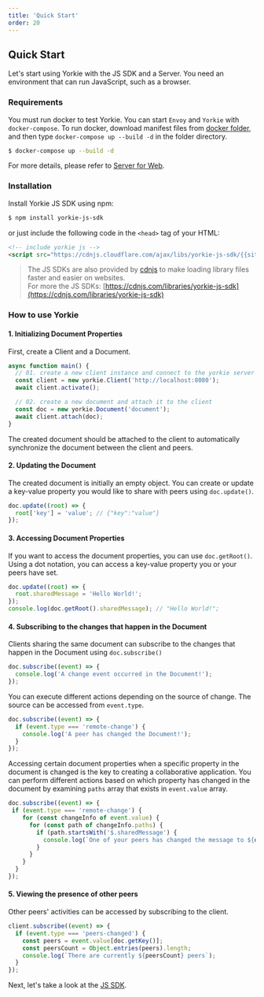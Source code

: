 ```yaml
---
title: 'Quick Start'
order: 20
---
```


## Quick Start

Let's start using Yorkie with the JS SDK and a Server. You need an environment that can run JavaScript, such as a browser.

### Requirements

You must run docker to test Yorkie. You can start `Envoy` and `Yorkie` with `docker-compose`. To run docker, download manifest files from [docker folder](https://github.com/yorkie-team/yorkie-team.github.io/tree/main/docker), and then type `docker-compose up --build -d` in the folder directory.

```bash
$ docker-compose up --build -d
```

For more details, please refer to [Server for Web](/docs/tasks/server-for-web).

### Installation

Install Yorkie JS SDK using npm:

```bash
$ npm install yorkie-js-sdk
```

or just include the following code in the `<head>` tag of your HTML:

```html
<!-- include yorkie js -->
<script src="https://cdnjs.cloudflare.com/ajax/libs/yorkie-js-sdk/{{site.version}}/yorkie-js-sdk.js"></script>
```

> The JS SDKs are also provided by [cdnjs](https://cdnjs.com) to make loading library files faster and easier on websites.<br/>For more the JS SDKs: [https://cdnjs.com/libraries/yorkie-js-sdk](https://cdnjs.com/libraries/yorkie-js-sdk)

### How to use Yorkie

#### 1. Initializing Document Properties

First, create a Client and a Document.

```js
async function main() {
  // 01. create a new client instance and connect to the yorkie server
  const client = new yorkie.Client('http://localhost:8080');
  await client.activate();

  // 02. create a new document and attach it to the client
  const doc = new yorkie.Document('document');
  await client.attach(doc);
}
```

The created document should be attached to the client to automatically synchronize the document between the client and peers.

#### 2. Updating the Document

The created document is initially an empty object. You can create or update a key-value property you would like to share with peers using `doc.update()`.

```js
doc.update((root) => {
  root['key'] = 'value'; // {"key":"value"}
});
```

#### 3. Accessing Document Properties

If you want to access the document properties, you can use `doc.getRoot()`. Using a dot notation, you can access a key-value property you or your peers have set.

```js
doc.update((root) => {
  root.sharedMessage = 'Hello World!';
});
console.log(doc.getRoot().sharedMessage); // "Hello World!";
```

#### 4. Subscribing to the changes that happen in the Document

Clients sharing the same document can subscribe to the changes that happen in the Document using `doc.subscribe()`

```js
doc.subscribe((event) => {
  console.log('A change event occurred in the Document!');
});
```

You can execute different actions depending on the source of change. The source can be accessed from `event.type`.

```js
doc.subscribe((event) => {
  if (event.type === 'remote-change') {
    console.log('A peer has changed the Document!');
  }
});
```

Accessing certain document properties when a specific property in the document is changed is the key to creating a collaborative application. You can perform different actions based on which property has changed in the document by examining `paths` array that exists in `event.value` array.

```js
doc.subscribe((event) => {
 if (event.type === 'remote-change') {
    for (const changeInfo of event.value) {
      for (const path of changeInfo.paths) {
        if (path.startsWith('$.sharedMessage') {
          console.log(`One of your peers has changed the message to ${doc.getRoot().sharedMessage}`)
        }
      }
    }
  }
});
```

#### 5. Viewing the presence of other peers

Other peers' activities can be accessed by subscribing to the client.

```js
client.subscribe((event) => {
  if (event.type === 'peers-changed') {
    const peers = event.value[doc.getKey()];
    const peersCount = Object.entries(peers).length;
    console.log(`There are currently ${peersCount} peers`);
  }
});
```

Next, let's take a look at the [JS SDK](/docs/js-sdk).
